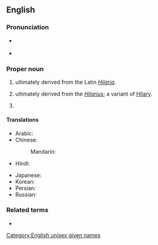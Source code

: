 ==English==

===Pronunciation===
* {{a|UK|US}} {{IPA|/ˈhɪ.lə.ɹi/|lang=en}}
* {{audio|en-us-Hillary.ogg|Audio (US)|lang=en}}

===Proper noun===
{{en-proper noun}}

# {{given name|female|from=Latin}} ultimately derived from the Latin ''[[Hilaria]]''.
# {{given name|male|from=Latin}} ultimately derived from the {{etyl|la|en}} ''[[Hilarius]]''; a variant of [[Hilary]].
# {{surname|[[patronymic]]|from=given names}}

====Translations====
{{trans-top|female given name}}
* Arabic: {{t|ar|هِيلَارِي|f}}
* Chinese:
*: Mandarin: {{t+|cmn|希拉里|tr=Xīlālǐ|sc=Hani}}
* Hindi: {{t|hi|हिलेरी|f}}
{{trans-mid}}
* Japanese: {{t|ja|ヒラリー|tr=Hirarī}}
* Korean: {{t|ko|^힐러리}}
* Persian: {{t|fa|هیلاری|tr=hilâri}}
* Russian: {{t+|ru|Хи́ллари|f}}
{{trans-bottom}}

===Related terms===
* {{l|en|hilarious}}

[[Category:English unisex given names]]